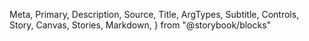   Meta,
  Primary,
  Description,
  Source,
  Title,
  ArgTypes,
  Subtitle,
  Controls,
  Story,
  Canvas,
  Stories,
  Markdown,
} from "@storybook/blocks"

<Meta of={Segments} />

<Title />

<Description of={Segments} />

```tsx
import { Segments, SegmentsTrigger } from "@einride/ui"
```

## Basic

<Description of={Segments.Basic} />

<Canvas of={Segments.Basic} sourceState="hidden" />
